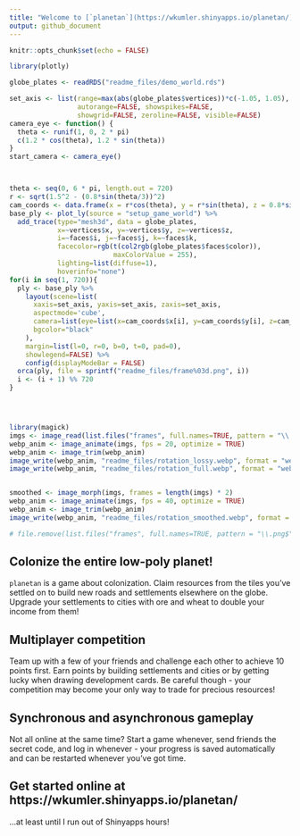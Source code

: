 ```yaml
---
title: "Welcome to [`planetan`](https://wkumler.shinyapps.io/planetan/)!"
output: github_document
---
```


```r
knitr::opts_chunk$set(echo = FALSE)
```

```r
library(plotly)

globe_plates <- readRDS("readme_files/demo_world.rds")

set_axis <- list(range=max(abs(globe_plates$vertices))*c(-1.05, 1.05),
                 autorange=FALSE, showspikes=FALSE,
                 showgrid=FALSE, zeroline=FALSE, visible=FALSE)
camera_eye <- function() {
  theta <- runif(1, 0, 2 * pi)
  c(1.2 * cos(theta), 1.2 * sin(theta))
}
start_camera <- camera_eye()



theta <- seq(0, 6 * pi, length.out = 720) 
r <- sqrt(1.5^2 - (0.8*sin(theta/3))^2)
cam_coords <- data.frame(x = r*cos(theta), y = r*sin(theta), z = 0.8*sin(theta/3))
base_ply <- plot_ly(source = "setup_game_world") %>%
  add_trace(type="mesh3d", data = globe_plates,
            x=~vertices$x, y=~vertices$y, z=~vertices$z,
            i=~faces$i, j=~faces$j, k=~faces$k,
            facecolor=rgb(t(col2rgb(globe_plates$faces$color)),
                          maxColorValue = 255),
            lighting=list(diffuse=1),
            hoverinfo="none")
for(i in seq(1, 720)){
  ply <- base_ply %>%
    layout(scene=list(
      xaxis=set_axis, yaxis=set_axis, zaxis=set_axis,
      aspectmode='cube',
      camera=list(eye=list(x=cam_coords$x[i], y=cam_coords$y[i], z=cam_coords$z[i])),
      bgcolor="black"
    ),
    margin=list(l=0, r=0, b=0, t=0, pad=0),
    showlegend=FALSE) %>%
    config(displayModeBar = FALSE)
  orca(ply, file = sprintf("readme_files/frame%03d.png", i))
  i <- (i + 1) %% 720
}




library(magick)
imgs <- image_read(list.files("frames", full.names=TRUE, pattern = "\\.png$"))
webp_anim <- image_animate(imgs, fps = 20, optimize = TRUE)
webp_anim <- image_trim(webp_anim)
image_write(webp_anim, "readme_files/rotation_lossy.webp", format = "webp")
image_write(webp_anim, "readme_files/rotation_full.webp", format = "webp", defines = c("webp:lossless"="true"))


smoothed <- image_morph(imgs, frames = length(imgs) * 2)
webp_anim <- image_animate(imgs, fps = 40, optimize = TRUE)
webp_anim <- image_trim(webp_anim)
image_write(webp_anim, "readme_files/rotation_smoothed.webp", format = "webp", defines = c("webp:lossless"="true"))

# file.remove(list.files("frames", full.names=TRUE, pattern = "\\.png$"))
```

## Colonize the entire low-poly planet!

`planetan` is a game about colonization. Claim resources from the tiles you've settled on to build new roads and settlements elsewhere on the globe. Upgrade your settlements to cities with ore and wheat to double your income from them! 

## Multiplayer competition

Team up with a few of your friends and challenge each other to achieve 10 points first. Earn points by building settlements and cities or by getting lucky when drawing development cards. Be careful though - your competition may become your only way to trade for precious resources!

## Synchronous and asynchronous gameplay

Not all online at the same time? Start a game whenever, send friends the secret code, and log in whenever - your progress is saved automatically and can be restarted whenever you've got time.

## Get started online at https://wkumler.shinyapps.io/planetan/

...at least until I run out of Shinyapps hours!